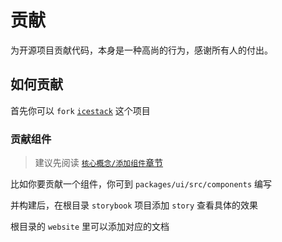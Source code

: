 # 贡献

为开源项目贡献代码，本身是一种高尚的行为，感谢所有人的付出。

## 如何贡献

首先你可以 `fork` [`icestack`](https://github.com/sonofmagic/icestack) 这个项目

### 贡献组件

> 建议先阅读 [`核心概念/添加组件`章节](/docs/core/extraComponent)

比如你要贡献一个组件，你可到 `packages/ui/src/components` 编写

并构建后，在根目录 `storybook` 项目添加 `story` 查看具体的效果

根目录的 `website` 里可以添加对应的文档

